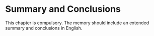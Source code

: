 # Summary and Conclusions {#sec-conclusions}

\noindent This chapter is compulsory.
The memory should include an extended summary and conclusions in English.
